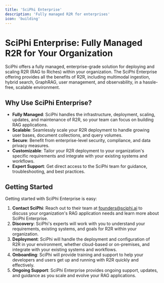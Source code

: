 ```yaml
---
title: 'SciPhi Enterprise'
description: 'Fully managed R2R for enterprises'
icon: 'building'
---
```


# SciPhi Enterprise: Fully Managed R2R for Your Organization

SciPhi offers a fully managed, enterprise-grade solution for deploying and scaling R2R (RAG to Riches) within your organization. The SciPhi Enterprise offering provides all the benefits of R2R, including multimodal ingestion, hybrid search, GraphRAG, user management, and observability, in a hassle-free, scalable environment.

## Why Use SciPhi Enterprise?

- **Fully Managed**: SciPhi handles the infrastructure, deployment, scaling, updates, and maintenance of R2R, so your team can focus on building RAG applications.
- **Scalable**: Seamlessly scale your R2R deployment to handle growing user bases, document collections, and query volumes.
- **Secure**: Benefit from enterprise-level security, compliance, and data privacy measures.
- **Customizable**: Tailor your R2R deployment to your organization's specific requirements and integrate with your existing systems and workflows.
- **Expert Support**: Get direct access to the SciPhi team for guidance, troubleshooting, and best practices.

## Getting Started

Getting started with SciPhi Enterprise is easy:

1. **Contact SciPhi**: Reach out to their team at [founders@sciphi.ai](mailto:founders@sciphi.ai) to discuss your organization's RAG application needs and learn more about SciPhi Enterprise.
2. **Discovery**: SciPhi's experts will work with you to understand your requirements, existing systems, and goals for R2R within your organization.
3. **Deployment**: SciPhi will handle the deployment and configuration of R2R in your environment, whether cloud-based or on-premises, and integrate with your existing systems and workflows.
4. **Onboarding**: SciPhi will provide training and support to help your developers and users get up and running with R2R quickly and effectively.
5. **Ongoing Support**: SciPhi Enterprise provides ongoing support, updates, and guidance as you scale and evolve your RAG applications.
